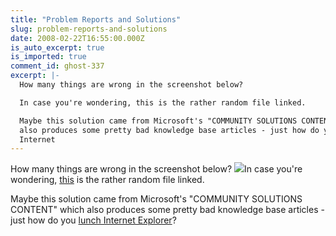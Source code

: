 ```yaml
---
title: "Problem Reports and Solutions"
slug: problem-reports-and-solutions
date: 2008-02-22T16:55:00.000Z
is_auto_excerpt: true
is_imported: true
comment_id: ghost-337
excerpt: |-
  How many things are wrong in the screenshot below?

  In case you're wondering, this is the rather random file linked.

  Maybe this solution came from Microsoft's "COMMUNITY SOLUTIONS CONTENT" which
  also produces some pretty bad knowledge base articles - just how do you lunch
  Internet
---
```


How many things are wrong in the screenshot below? ![](./unhelpful.png)In case
you're wondering,
[this](http://download.microsoft.com/download/c/a/0/ca0f7542-1e1d-4ea0-96d0-57981d1f314a/fs2004_sdk_atc_voicepack_setup.exe)
is the rather random file linked.

Maybe this solution came from Microsoft's "COMMUNITY SOLUTIONS CONTENT" which
also produces some pretty bad knowledge base articles - just how do you
[lunch Internet Explorer](http://support.microsoft.com/default.aspx/kb/556052)?
